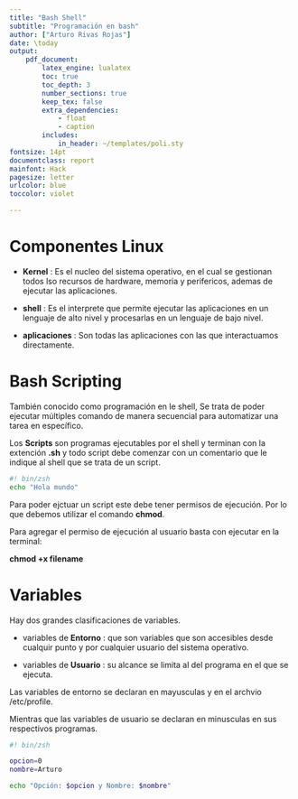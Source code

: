 ```yaml
---
title: "Bash Shell"
subtitle: "Programación en bash"
author: ["Arturo Rivas Rojas"]
date: \today
output:
    pdf_document:
        latex_engine: lualatex
        toc: true
        toc_depth: 3
        number_sections: true
        keep_tex: false
        extra_dependencies:
            - float
            - caption
        includes:
            in_header: ~/templates/poli.sty
fontsize: 14pt
documentclass: report
mainfont: Hack
pagesize: letter
urlcolor: blue
toccolor: violet

---
```


# Componentes Linux {#componentes}

+ **Kernel** : Es el nucleo del sistema operativo, en el cual se gestionan todos lso recursos de hardware, memoria y perifericos, ademas de ejecutar las aplicaciones.

+ **shell** : Es el interprete que permite ejecutar las aplicaciones en un lenguaje de alto nivel y procesarlas en un lenguaje de bajo nivel.

+ **aplicaciones** : Son todas las aplicaciones con las que interactuamos directamente.

# Bash Scripting {#scripting}

También conocido como programación en le shell, Se trata de poder ejecutar múltiples comando de manera secuencial para automatizar una tarea en específico.

Los **Scripts** son programas ejecutables por el shell y terminan con la extención **.sh** y todo script debe comenzar con un comentario que le indique al shell que se trata de un script.

```zsh
#! bin/zsh
echo "Hola mundo"
```
Para poder ejctuar un script este debe tener permisos de ejecución. Por lo que debemos utilizar el comando **chmod**.

Para agregar el permiso de ejecución al usuario basta con ejecutar en la terminal:

**chmod +x filename**

# Variables {#variables}

Hay dos grandes clasificaciones de variables.

+ variables de **Entorno** : que son variables que son accesibles desde cualquir punto y por cualquier usuario del sistema operativo.

+ variables de **Usuario** : su alcance se limita al del programa en el que se ejecuta.

Las variables de entorno se declaran en mayusculas y en el archvio /etc/profile.

Mientras que las variables de usuario se declaran en minusculas en sus respectivos programas.

```zsh
#! bin/zsh

opcion=0
nombre=Arturo

echo "Opción: $opcion y Nombre: $nombre"
```